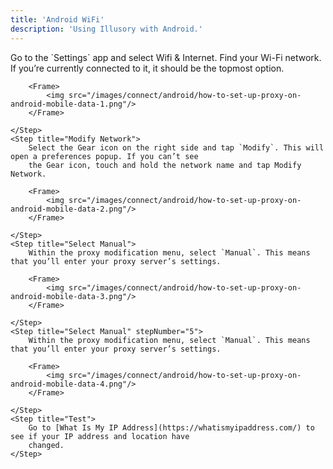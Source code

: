 ```yaml
---
title: 'Android WiFi'
description: 'Using Illusory with Android.'
---
```


<Steps>
    <Step title="Find WiFi Network">
        Go to the `Settings` app and select Wifi & Internet. Find your Wi-Fi network. If you’re currently connected to
        it, it should be the topmost option.

        <Frame>
            <img src="/images/connect/android/how-to-set-up-proxy-on-android-mobile-data-1.png"/>
        </Frame>

    </Step>
    <Step title="Modify Network">
        Select the Gear icon on the right side and tap `Modify`. This will open a preferences popup. If you can’t see
        the Gear icon, touch and hold the network name and tap Modify Network.

        <Frame>
            <img src="/images/connect/android/how-to-set-up-proxy-on-android-mobile-data-2.png"/>
        </Frame>

    </Step>
    <Step title="Select Manual">
        Within the proxy modification menu, select `Manual`. This means that you’ll enter your proxy server’s settings.

        <Frame>
            <img src="/images/connect/android/how-to-set-up-proxy-on-android-mobile-data-3.png"/>
        </Frame>

    </Step>
    <Step title="Select Manual" stepNumber="5">
        Within the proxy modification menu, select `Manual`. This means that you’ll enter your proxy server’s settings.

        <Frame>
            <img src="/images/connect/android/how-to-set-up-proxy-on-android-mobile-data-4.png"/>
        </Frame>

    </Step>
    <Step title="Test">
        Go to [What Is My IP Address](https://whatismyipaddress.com/) to see if your IP address and location have
        changed.
    </Step>
</Steps>